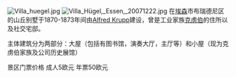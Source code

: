 {{expand|time=2016-03-19T03:03:27+00:00}}
{{unreferenced|time=2016-03-19T03:03:27+00:00}}
[[File:Villa_huegel.jpg|class=cx-linter-tag]]
[[File:Villa_Hügel,_Essen,_20071222.jpg|class=cx-linter-tag]]
在[[埃森|埃森]]市布瑞德尼区的山丘别墅于1870-1873年间由[[阿爾佛萊德·克虜伯|Alfred Krupp]]建设，曾是工业家族[[克虏伯|克虏伯]]的住所以及社交宅邸。

主体建筑分为两部分：大屋（包括有图书馆，演奏大厅，主厅等）和小屋（现为克虏伯家族及公司历史展馆）

景区门票价格 成人5欧元 年票50欧元